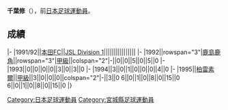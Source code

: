 {{Infobox football biography
|name=千葉修
|image=
|fullname=千葉修
|birth_date={{Birth date and age|1968|5|22}}
|cityofbirth=[[宮城縣|宮城縣]]
|countryofbirth=[[日本|日本]]
|position=[[守門員_(足球)|守門員]]
|currentclub=
|years=1991-1992<br/>1992-1994<br/>1995
|clubs=[[本田FC|本田FC]]<br/>[[鹿島鹿角|鹿島鹿角]]<br/>[[柏雷素爾|柏雷素爾]]
|caps(goals)=
|nationalyears=
|nationalteam=
|nationalcaps(goals)=
}}
'''千葉修'''（{{Bd|1968年|5月22日||}}），前[[日本|日本]][[足球|足球]][[運動員|運動員]]。

==成績==
{{Football player club statistics 1|YYN}}
{{Football player club statistics 2|JPN|YYN}}
|-
|1991/92||[[本田FC|本田FC]]||[[Japan_Soccer_League|JSL Division 1]]||||||||||||||||
|-
|1992||rowspan="3"|[[鹿島鹿角|鹿島鹿角]]||rowspan="3"|[[日本職業足球甲級聯賽|甲級]]||colspan="2"|-||0||0||5||0||5||0
|-
|1993||0||0||0||0||3||0||3||0
|-
|1994||3||0||1||0||0||0||4||0
|-
|1995||[[柏雷素爾|柏雷素爾]]||[[日本職業足球甲級聯賽|甲級]]||3||0||0||0||colspan="2"|-||3||0
{{Football player club statistics 3|1|JPN}}6||0||1||0||8||0||15||0
{{Football player club statistics 5}}6||0||1||0||8||0||15||0
|}

{{Japan-sport-bio-stub}}
{{Soccer-player-stub}}
[[Category:日本足球運動員|Category:日本足球運動員]]
[[Category:宮城縣足球運動員|Category:宮城縣足球運動員]]
